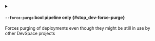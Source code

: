 
<details className="config-field -function" data-expandable="false">
<summary>

#### `--force-purge` <span class="config-field-type">bool</span> <span class="config-field-enum"></span> <span class="config-field-default -return"></span> <span class="config-field-required" data-required="false">pipeline only</span>  {#stop_dev-force-purge}

Forces purging of deployments even though they might be still in use by other DevSpace projects

</summary>



</details>

